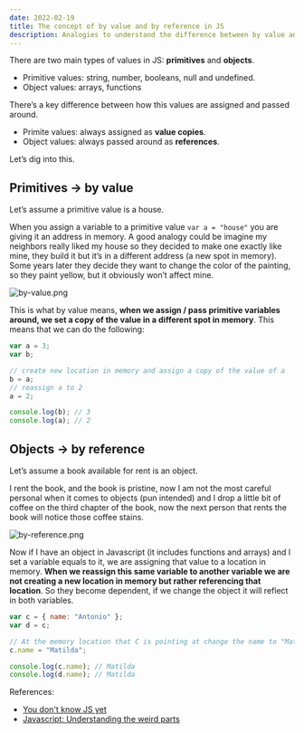 ```yaml
---
date: 2022-02-19
title: The concept of by value and by reference in JS
description: Analogies to understand the difference between by value and by reference in javascript.
---
```


There are two main types of values in JS: **primitives** and **objects**.

- Primitive values: string, number, booleans, null and undefined.
- Object values: arrays, functions

There’s a key difference between how this values are assigned and passed around.

- Primite values: always assigned as **value copies**.
- Object values: always passed around as **references**.

Let’s dig into this.

## Primitives → by value

Let’s assume a primitive value is a house.

When you assign a variable to a primitive value `var a = "house"` you are giving it an address in memory. A good analogy could be imagine my neighbors really liked my house so they decided to make one exactly like mine, they build it but it’s in a different address (a new spot in memory). Some years later they decide they want to change the color of the painting, so they paint yellow, but it obviously won’t affect mine.

![by-value.png](/by-value.png)

This is what by value means, **when we assign / pass primitive variables around, we set a copy of the value in a different spot in memory**. This means that we can do the following:

```js
var a = 3;
var b;

// create new location in memory and assign a copy of the value of a
b = a;
// reassign a to 2
a = 2;

console.log(b); // 3
console.log(a); // 2
```

## Objects → by reference

Let’s assume a book available for rent is an object.

I rent the book, and the book is pristine, now I am not the most careful personal when it comes to objects (pun intended) and I drop a little bit of coffee on the third chapter of the book, now the next person that rents the book will notice those coffee stains.

![by-reference.png](/by-reference.png)

Now if I have an object in Javascript (it includes functions and arrays) and I set a variable equals to it, we are assigning that value to a location in memory. **When we reassign this same variable to another variable we are not creating a new location in memory but rather referencing that location**. So they become dependent, if we change the object it will reflect in both variables.

```js
var c = { name: "Antonio" };
var d = c;

// At the memory location that C is pointing at change the name to "Matilda"
c.name = "Matilda";

console.log(c.name); // Matilda
console.log(d.name); // Matilda
```

References:

- [You don't know JS yet](https://github.com/getify/You-Dont-Know-JS)
- [Javascript: Understanding the weird parts](https://www.udemy.com/course/understand-javascript/learn/lecture/2322828#overview)
